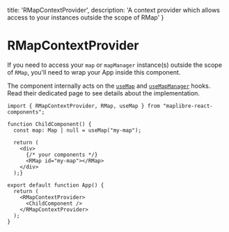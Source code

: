   title: 'RMapContextProvider',
  description: 'A context provider which allows access to your instances outside the scope of RMap'
}

# RMapContextProvider

If you need to access your `map` or `mapManager` instance(s) outside the scope of `RMap`,
you'll need to wrap your App inside this component.

The component internally acts on the [`useMap`](/hooks/usemap) and [`useMapManager`](/hooks/usemapmanager) hooks. 
Read their dedicated page to see details about the implementation.

```tsx
import { RMapContextProvider, RMap, useMap } from "maplibre-react-components";

function ChildComponent() {
  const map: Map | null = useMap("my-map");

  return (
    <div>
      {/* your components */}
      <RMap id="my-map"></RMap>
    </div>
  );}

export default function App() {
  return (
    <RMapContextProvider>
      <ChildComponent />
    </RMapContextProvider>
  );
}

```

